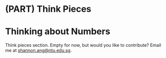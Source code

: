 # (PART) Think Pieces {-}

# Thinking about Numbers {#think}

Think pieces section. Empty for now, but would you like to contribute? Email me at <shannon.ang@ntu.edu.sg>.

